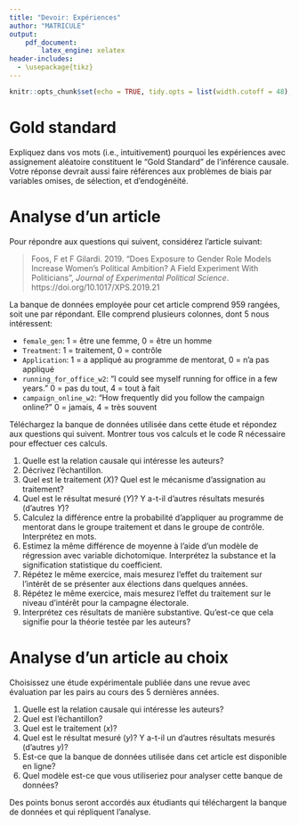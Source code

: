 ---
title: "Devoir: Expériences"
author: "MATRICULE"
output: 
    pdf_document:
        latex_engine: xelatex
header-includes: 
  - \usepackage{tikz}
---

```{r setup, include=FALSE}
knitr::opts_chunk$set(echo = TRUE, tidy.opts = list(width.cutoff = 48), tidy = TRUE, collapse = TRUE, warning = FALSE, message = FALSE)
```

# Gold standard 

Expliquez dans vos mots (i.e., intuitivement) pourquoi les expériences avec assignement aléatoire constituent le "Gold Standard" de l'inférence causale. Votre réponse devrait aussi faire références aux problèmes de biais par variables omises, de sélection, et d'endogénéité.

# Analyse d'un article

Pour répondre aux questions qui suivent, considérez l'article suivant: 

> Foos, F et F Gilardi. 2019. "Does Exposure to Gender Role Models Increase Women’s Political Ambition? A Field Experiment With Politicians", _Journal of Experimental Political Science_. https://doi.org/10.1017/XPS.2019.21

La banque de données employée pour cet article comprend 959 rangées, soit une par répondant. Elle comprend plusieurs colonnes, dont 5 nous intéressent:

- `female_gen`: 1 = être une femme, 0 = être un homme
- `Treatment`: 1 = traitement, 0 = contrôle
- `Application`: 1 = a appliqué au programme de mentorat, 0 = n'a pas appliqué
- `running_for_office_w2`: "I could see myself running for office in a few years." 0 = pas du tout, 4 = tout à fait
- `campaign_online_w2`: “How frequently did you follow the campaign online?” 0 = jamais, 4 = très souvent

Téléchargez la banque de données utilisée dans cette étude et répondez aux questions qui suivent. Montrer tous vos calculs et le code R nécessaire pour effectuer ces calculs.
   
1. Quelle est la relation causale qui intéresse les auteurs?
2. Décrivez l'échantillon.
3. Quel est le traitement ($X$)? Quel est le mécanisme d'assignation au traitement?
4. Quel est le résultat mesuré ($Y$)? Y a-t-il d'autres résultats mesurés (d'autres $Y$)?
6. Calculez la différence entre la probabilité d'appliquer au programme de mentorat dans le groupe traitement et dans le groupe de contrôle. Interprétez en mots.
7. Estimez la même différence de moyenne à l’aide d’un modèle de régression avec variable dichotomique. Interprétez la substance et la signification statistique du coefficient.
8. Répétez le même exercice, mais mesurez l'effet du traitement sur l'intérêt de se présenter aux élections dans quelques années. 
9. Répétez le même exercice, mais mesurez l'effet du traitement sur le niveau d'intérêt pour la campagne électorale. 
10. Interprétez ces résultats de manière substantive. Qu'est-ce que cela signifie pour la théorie testée par les auteurs?

# Analyse d'un article au choix

Choisissez une étude expérimentale publiée dans une revue avec évaluation par les pairs au cours des 5 dernières années.

1. Quelle est la relation causale qui intéresse les auteurs?
2. Quel est l'échantillon?
3. Quel est le traitement ($x$)? 
4. Quel est le résultat mesuré ($y$)? Y a-t-il un d'autres résultats mesurés (d'autres $y$)?
5. Est-ce que la banque de données utilisée dans cet article est disponible en ligne?
6. Quel modèle est-ce que vous utiliseriez pour analyser cette banque de données?

Des points bonus seront accordés aux étudiants qui téléchargent la banque de données et qui répliquent l'analyse.
